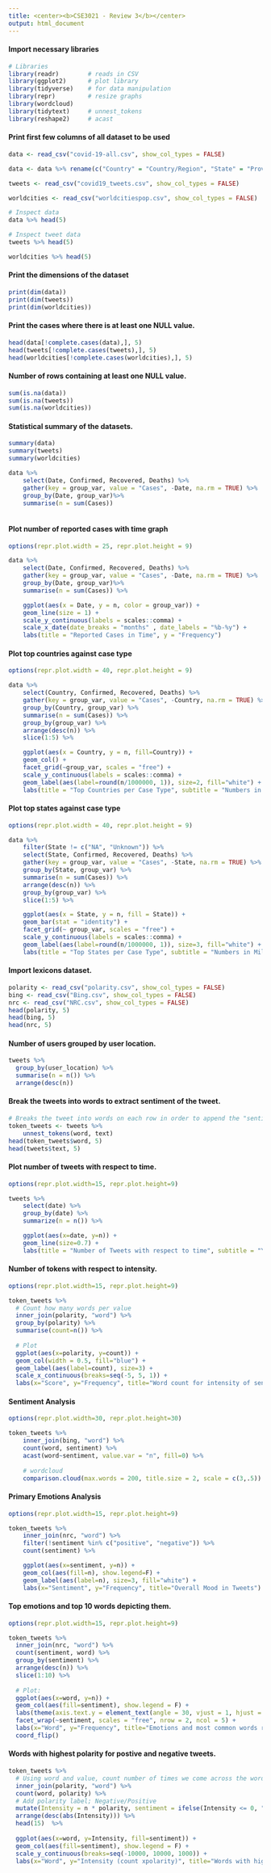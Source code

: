 ---
title: <center><b>CSE3021 - Review 3</b></center>
output: html_document
---

#### Import necessary libraries
```{r}
# Libraries
library(readr)        # reads in CSV
library(ggplot2)      # plot library
library(tidyverse)    # for data manipulation
library(repr)         # resize graphs
library(wordcloud)
library(tidytext)     # unnest_tokens
library(reshape2)     # acast
```

#### Print first few columns of all dataset to be used
```{r}
data <- read_csv("covid-19-all.csv", show_col_types = FALSE)

data <- data %>% rename(c("Country" = "Country/Region", "State" = "Province/State"))

tweets <- read_csv("covid19_tweets.csv", show_col_types = FALSE) 

worldcities <- read_csv("worldcitiespop.csv", show_col_types = FALSE)

# Inspect data
data %>% head(5)

# Inspect tweet data
tweets %>% head(5)

worldcities %>% head(5)
```

#### Print the dimensions of the dataset
```{r}
print(dim(data))
print(dim(tweets))
print(dim(worldcities))
```

#### Print the cases where there is at least one NULL value.
```{r}
head(data[!complete.cases(data),], 5)
head(tweets[!complete.cases(tweets),], 5)
head(worldcities[!complete.cases(worldcities),], 5)
```
#### Number of rows containing at least one NULL value.
```{r}
sum(is.na(data))
sum(is.na(tweets))
sum(is.na(worldcities))
```

#### Statistical summary of the datasets.
```{r}
summary(data)
summary(tweets)
summary(worldcities)
```

```{r}
data %>%
    select(Date, Confirmed, Recovered, Deaths) %>%
    gather(key = group_var, value = "Cases", -Date, na.rm = TRUE) %>%
    group_by(Date, group_var)%>%
    summarise(n = sum(Cases))
    
```

#### Plot number of reported cases with time graph
```{r}
options(repr.plot.width = 25, repr.plot.height = 9)

data %>%
    select(Date, Confirmed, Recovered, Deaths) %>%
    gather(key = group_var, value = "Cases", -Date, na.rm = TRUE) %>%
    group_by(Date, group_var)%>%
    summarise(n = sum(Cases)) %>% 

    ggplot(aes(x = Date, y = n, color = group_var)) + 
    geom_line(size = 1) +
    scale_y_continuous(labels = scales::comma) +
    scale_x_date(date_breaks = "months" , date_labels = "%b-%y") +
    labs(title = "Reported Cases in Time", y = "Frequency")
```

#### Plot top countries against case type
```{r}
options(repr.plot.width = 40, repr.plot.height = 9)

data %>%
    select(Country, Confirmed, Recovered, Deaths) %>%
    gather(key = group_var, value = "Cases", -Country, na.rm = TRUE) %>% #tidyr
    group_by(Country, group_var) %>%
    summarise(n = sum(Cases)) %>%
    group_by(group_var) %>% 
    arrange(desc(n)) %>% 
    slice(1:5) %>%

    ggplot(aes(x = Country, y = n, fill=Country)) +
    geom_col() +
    facet_grid(~group_var, scales = "free") +
    scale_y_continuous(labels = scales::comma) +
    geom_label(aes(label=round(n/1000000, 1)), size=2, fill="white") +
    labs(title = "Top Countries per Case Type", subtitle = "Numbers in Millions") + theme(axis.text.x = element_text(angle = 30, vjust = 1, hjust = 1))
```

#### Plot top states against case type
```{r}
options(repr.plot.width = 40, repr.plot.height = 9)

data %>%
    filter(State != c("NA", "Unknown")) %>%
    select(State, Confirmed, Recovered, Deaths) %>%
    gather(key = group_var, value = "Cases", -State, na.rm = TRUE) %>%
    group_by(State, group_var) %>%
    summarise(n = sum(Cases)) %>%
    arrange(desc(n)) %>%
    group_by(group_var) %>% 
    slice(1:5) %>%

    ggplot(aes(x = State, y = n, fill = State)) +
    geom_bar(stat = "identity") +
    facet_grid(~ group_var, scales = "free") +
    scale_y_continuous(labels = scales::comma) +
    geom_label(aes(label=round(n/1000000, 1)), size=3, fill="white") +
    labs(title = "Top States per Case Type", subtitle = "Numbers in Millions") + theme(axis.text.x = element_text(angle = 30, vjust = 1, hjust = 1))
```

#### Import lexicons dataset.
```{r}
polarity <- read_csv("polarity.csv", show_col_types = FALSE)
bing <- read_csv("Bing.csv", show_col_types = FALSE)
nrc <- read_csv("NRC.csv", show_col_types = FALSE)
head(polarity, 5)
head(bing, 5)
head(nrc, 5)
```

#### Number of users grouped by user location.
```{r}
tweets %>%
  group_by(user_location) %>%
  summarise(n = n()) %>%
  arrange(desc(n))
```


#### Break the tweets into words to extract sentiment of the tweet.
```{r}
# Breaks the tweet into words on each row in order to append the "sentiment" of the tweet
token_tweets <- tweets %>%
    unnest_tokens(word, text)
head(token_tweets$word, 5)
head(tweets$text, 5)
```

#### Plot number of tweets with respect to time.
```{r}
options(repr.plot.width=15, repr.plot.height=9)

tweets %>% 
    select(date) %>%
    group_by(date) %>% 
    summarize(n = n()) %>%

    ggplot(aes(x=date, y=n)) + 
    geom_line(size=0.7) +
    labs(title = "Number of Tweets with respect to time", subtitle = "Year: 2020", y = "Frequency", x = "Date")
```

#### Number of tokens with respect to intensity.
```{r}
options(repr.plot.width=15, repr.plot.height=9)

token_tweets %>% 
  # Count how many words per value
  inner_join(polarity, "word") %>% 
  group_by(polarity) %>% 
  summarise(count=n()) %>%
  
  # Plot
  ggplot(aes(x=polarity, y=count)) +
  geom_col(width = 0.5, fill="blue") +
  geom_label(aes(label=count), size=3) +
  scale_x_continuous(breaks=seq(-5, 5, 1)) +
  labs(x="Score", y="Frequency", title="Word count for intensity of sentiment")
```

#### Sentiment Analysis
```{r}
options(repr.plot.width=30, repr.plot.height=30)

token_tweets %>%
    inner_join(bing, "word") %>%
    count(word, sentiment) %>% 
    acast(word~sentiment, value.var = "n", fill=0) %>% 
  
    # wordcloud
    comparison.cloud(max.words = 200, title.size = 2, scale = c(3,.5))
```

#### Primary Emotions Analysis
```{r}
options(repr.plot.width=15, repr.plot.height=9)

token_tweets %>% 
    inner_join(nrc, "word") %>%
    filter(!sentiment %in% c("positive", "negative")) %>% 
    count(sentiment) %>% 

    ggplot(aes(x=sentiment, y=n)) +
    geom_col(aes(fill=n), show.legend=F) +
    geom_label(aes(label=n), size=3, fill="white") +
    labs(x="Sentiment", y="Frequency", title="Overall Mood in Tweets")
```

#### Top emotions and top 10 words depicting them.
```{r}
options(repr.plot.width=15, repr.plot.height=9)

token_tweets %>% 
  inner_join(nrc, "word") %>% 
  count(sentiment, word) %>%
  group_by(sentiment) %>% 
  arrange(desc(n)) %>% 
  slice(1:10) %>% 
  
  # Plot:
  ggplot(aes(x=word, y=n)) +
  geom_col(aes(fill=sentiment), show.legend = F) +
  labs(theme(axis.text.y = element_text(angle = 30, vjust = 1, hjust = 1))) +
  facet_wrap(~sentiment, scales = "free", nrow = 2, ncol = 5) +
  labs(x="Word", y="Frequency", title="Emotions and most common words representing them") +
  coord_flip()
```

#### Words with highest polarity for postive and negative tweets.
```{r}
token_tweets %>% 
  # Using word and value, count number of times we come across the word
  inner_join(polarity, "word") %>% 
  count(word, polarity) %>% 
  # Add polarity label; Negative/Positive
  mutate(Intensity = n * polarity, sentiment = ifelse(Intensity <= 0, "Negative", "Positive")) %>%
  arrange(desc(abs(Intensity))) %>% 
  head(15)  %>% 
  
  ggplot(aes(x=word, y=Intensity, fill=sentiment)) +
  geom_col(aes(fill=sentiment), show.legend = F) +
  scale_y_continuous(breaks=seq(-10000, 10000, 1000)) +
  labs(x="Word", y="Intensity (count xpolarity)", title="Words with highest polarity in positive and negative sentiments")
```
